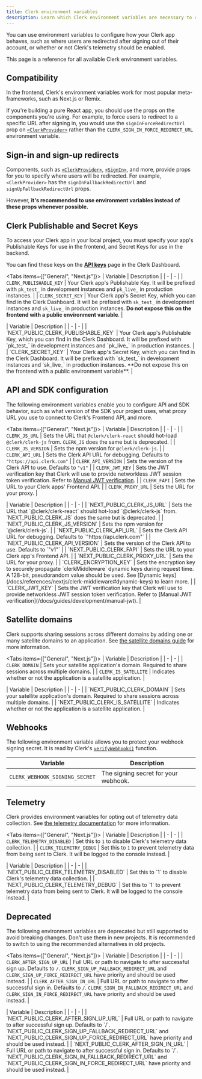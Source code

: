```yaml
---
title: Clerk environment variables
description: Learn which Clerk environment variables are necessary to configure your projects.
---
```


You can use environment variables to configure how your Clerk app behaves, such as where users are redirected after signing out of their account, or whether or not Clerk's telemetry should be enabled.

This page is a reference for all available Clerk environment variables.

## Compatibility

In the frontend, Clerk's environment variables work for most popular meta-frameworks, such as Next.js or Remix.

If you're building a pure React app, you should use the props on the components you're using. For example, to force users to redirect to a specific URL after signing in, you would use the `signInForceRedirectUrl` prop on [`<ClerkProvider>`](/docs/components/clerk-provider) rather than the `CLERK_SIGN_IN_FORCE_REDIRECT_URL` environment variable.

## Sign-in and sign-up redirects

Components, such as [`<ClerkProvider>`](/docs/components/clerk-provider), [`<SignIn>`](/docs/components/authentication/sign-in), and more, provide props for you to specify where users will be redirected. For example, `<ClerkProvider>` has the `signInFallbackRedirectUrl` and `signUpFallbackRedirectUrl` props.

However, **it's recommended to use environment variables instead of these props whenever possible.**

<Include src="_partials/environment-variables" />

## Clerk Publishable and Secret Keys

To access your Clerk app in your local project, you must specify your app's Publishable Keys for use in the frontend, and Secret Keys for use in the backend.

You can find these keys on the [**API keys**](https://dashboard.clerk.com/last-active?path=api-keys) page in the Clerk Dashboard.

<Tabs items={["General", "Next.js"]}>
  <Tab>
    | Variable | Description |
    | - | - |
    | `CLERK_PUBLISHABLE_KEY` | Your Clerk app's Publishable Key. It will be prefixed with `pk_test_` in development instances and `pk_live_` in production instances. |
    | `CLERK_SECRET_KEY` | Your Clerk app's Secret Key, which you can find in the Clerk Dashboard. It will be prefixed with `sk_test_` in development instances and `sk_live_` in production instances. **Do not expose this on the frontend with a public environment variable**. |
  </Tab>

  <Tab>
    | Variable | Description |
    | - | - |
    | `NEXT_PUBLIC_CLERK_PUBLISHABLE_KEY` | Your Clerk app's Publishable Key, which you can find in the Clerk Dashboard. It will be prefixed with `pk_test_` in development instances and `pk_live_` in production instances. |
    | `CLERK_SECRET_KEY` | Your Clerk app's Secret Key, which you can find in the Clerk Dashboard. It will be prefixed with `sk_test_` in development instances and `sk_live_` in production instances. **Do not expose this on the frontend with a public environment variable**. |
  </Tab>
</Tabs>

## API and SDK configuration

The following environment variables enable you to configure API and SDK behavior, such as what version of the SDK your project uses, what proxy URL you use to connect to Clerk's Frontend API, and more.

<Tabs items={["General", "Next.js"]}>
  <Tab>
    | Variable | Description |
    | - | - |
    | `CLERK_JS_URL` | Sets the URL that `@clerk/clerk-react` should hot-load `@clerk/clerk-js` from. `CLERK_JS` does the same but is deprecated. |
    | `CLERK_JS_VERSION` | Sets the npm version for `@clerk/clerk-js`. |
    | `CLERK_API_URL` | Sets the Clerk API URL for debugging. Defaults to `"https://api.clerk.com"` |
    | `CLERK_API_VERSION` | Sets the version of the Clerk API to use. Defaults to `"v1"` |
    | `CLERK_JWT_KEY` | Sets the JWT verification key that Clerk will use to provide networkless JWT session token verification. Refer to [Manual JWT verification](/docs/guides/development/manual-jwt). |
    | `CLERK_FAPI` | Sets the URL to your Clerk apps' Frontend API. |
    | `CLERK_PROXY_URL` | Sets the URL for your proxy. |
  </Tab>

  <Tab>
    | Variable | Description |
    | - | - |
    | `NEXT_PUBLIC_CLERK_JS_URL` | Sets the URL that `@clerk/clerk-react` should hot-load `@clerk/clerk-js` from. `NEXT_PUBLIC_CLERK_JS` does the same but is deprecated. |
    | `NEXT_PUBLIC_CLERK_JS_VERSION` | Sets the npm version for `@clerk/clerk-js`. |
    | `NEXT_PUBLIC_CLERK_API_URL` | Sets the Clerk API URL for debugging. Defaults to `"https://api.clerk.com"` |
    | `NEXT_PUBLIC_CLERK_API_VERSION` | Sets the version of the Clerk API to use. Defaults to `"v1"` |
    | `NEXT_PUBLIC_CLERK_FAPI` | Sets the URL to your Clerk app's Frontend API. |
    | `NEXT_PUBLIC_CLERK_PROXY_URL` | Sets the URL for your proxy. |
    | `CLERK_ENCRYPTION_KEY` | Sets the encryption key to securely propagate `clerkMiddleware` dynamic keys during request time. A 128-bit, pseudorandom value should be used. See [Dynamic keys](/docs/references/nextjs/clerk-middleware#dynamic-keys) to learn more. |
    | `CLERK_JWT_KEY` | Sets the JWT verification key that Clerk will use to provide networkless JWT session token verification. Refer to [Manual JWT verification](/docs/guides/development/manual-jwt). |
  </Tab>
</Tabs>

## Satellite domains

Clerk supports sharing sessions across different domains by adding one or many satellite domains to an application. See [the satellite domains guide](/docs/advanced-usage/satellite-domains) for more information.

<Tabs items={["General", "Next.js"]}>
  <Tab>
    | Variable | Description |
    | - | - |
    | `CLERK_DOMAIN` | Sets your satellite application's domain. Required to share sessions across multiple domains. |
    | `CLERK_IS_SATELLITE` | Indicates whether or not the application is a satellite application. |
  </Tab>

  <Tab>
    | Variable | Description |
    | - | - |
    | `NEXT_PUBLIC_CLERK_DOMAIN` | Sets your satellite application's domain. Required to share sessions across multiple domains. |
    | `NEXT_PUBLIC_CLERK_IS_SATELLITE` | Indicates whether or not the application is a satellite application. |
  </Tab>
</Tabs>

## Webhooks

The following environment variable allows you to protect your webhook signing secret. It is read by Clerk's [`verifyWebhook()`](/docs/references/backend/verify-webhook) function.

| Variable | Description |
| - | - |
| `CLERK_WEBHOOK_SIGNING_SECRET` | The signing secret for your webhook. |

## Telemetry

Clerk provides environment variables for opting out of telemetry data collection. See [the telemetry documentation](/docs/guides/how-clerk-works/security/clerk-telemetry) for more information.

<Tabs items={["General", "Next.js"]}>
  <Tab>
    | Variable | Description |
    | - | - |
    | `CLERK_TELEMETRY_DISABLED` | Set this to `1` to disable Clerk's telemetry data collection. |
    | `CLERK_TELEMETRY_DEBUG` | Set this to `1` to prevent telemetry data from being sent to Clerk. It will be logged to the console instead. |
  </Tab>

  <Tab>
    | Variable | Description |
    | - | - |
    | `NEXT_PUBLIC_CLERK_TELEMETRY_DISABLED` | Set this to `1` to disable Clerk's telemetry data collection. |
    | `NEXT_PUBLIC_CLERK_TELEMETRY_DEBUG` | Set this to `1` to prevent telemetry data from being sent to Clerk. It will be logged to the console instead. |
  </Tab>
</Tabs>

## Deprecated

The following environment variables are deprecated but still supported to avoid breaking changes. Don't use them in new projects. It is recommended to switch to using the recommended alternatives in old projects.

<Tabs items={["General", "Next.js"]}>
  <Tab>
    | Variable | Description |
    | - | - |
    | `CLERK_AFTER_SIGN_UP_URL` | Full URL or path to navigate to after successful sign up. Defaults to `/`. `CLERK_SIGN_UP_FALLBACK_REDIRECT_URL` and `CLERK_SIGN_UP_FORCE_REDIRECT_URL` have priority and should be used instead. |
    | `CLERK_AFTER_SIGN_IN_URL` | Full URL or path to navigate to after successful sign in. Defaults to `/`. `CLERK_SIGN_IN_FALLBACK_REDIRECT_URL` and `CLERK_SIGN_IN_FORCE_REDIRECT_URL` have priority and should be used instead. |
  </Tab>

  <Tab>
    | Variable | Description |
    | - | - |
    | `NEXT_PUBLIC_CLERK_AFTER_SIGN_UP_URL` | Full URL or path to navigate to after successful sign up. Defaults to `/`. `NEXT_PUBLIC_CLERK_SIGN_UP_FALLBACK_REDIRECT_URL` and `NEXT_PUBLIC_CLERK_SIGN_UP_FORCE_REDIRECT_URL` have priority and should be used instead. |
    | `NEXT_PUBLIC_CLERK_AFTER_SIGN_IN_URL` | Full URL or path to navigate to after successful sign in. Defaults to `/`. `NEXT_PUBLIC_CLERK_SIGN_IN_FALLBACK_REDIRECT_URL` and `NEXT_PUBLIC_CLERK_SIGN_IN_FORCE_REDIRECT_URL` have priority and should be used instead. |
  </Tab>
</Tabs>
